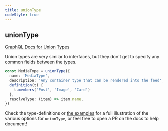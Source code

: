 ```yaml
---
title: unionType
codeStyle: true
---
```


## unionType

[GraphQL Docs for Union Types](https://graphql.org/learn/schema/#union-types)

Union types are very similar to interfaces, but they don't get to specify any common fields between the types.

```ts
const MediaType = unionType({
  name: 'MediaType',
  description: 'Any container type that can be rendered into the feed',
  definition(t) {
    t.members('Post', 'Image', 'Card')
  },
  resolveType: (item) => item.name,
})
```

Check the type-definitions or [the examples](https://github.com/graphql-nexus/nexus/tree/develop/examples) for a full illustration of the various options for `unionType`, or feel free to open a PR on the docs to help document!
